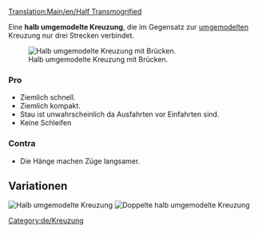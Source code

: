 [[Translation:Main/en/Half Transmogrified]]{{en/-}}{{de/Kreuzungsmenü}}

Eine '''halb umgemodelte Kreuzung''', die im Gegensatz zur [[Main/de/Umgemodelt|umgemodelten]] Kreuzung nur drei Strecken verbindet.

[[File:en/ttd.half.transmogrified.variant.png|frame|none|Halb umgemodelte Kreuzung mit Brücken.]]

===Pro===
*Ziemlich schnell.
*Ziemlich kompakt.
*Stau ist unwahrscheinlich da Ausfahrten vor Einfahrten sind.
*Keine Schleifen

===Contra===
*Die Hänge machen Züge langsamer. 

==Variationen==
[[File:en/ttd.half.transmogrified.original.png|frame|none|Halb umgemodelte Kreuzung]]
[[File:en/ttd.dual.half.transmogrified.png|frame|none|Doppelte halb umgemodelte Kreuzung]]
[[Category:de/Kreuzung]]